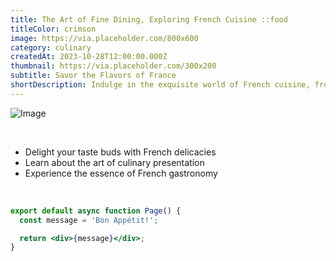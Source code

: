 ```yaml
---
title: The Art of Fine Dining, Exploring French Cuisine ::food
titleColor: crimson
image: https://via.placeholder.com/800x600
category: culinary
createdAt: 2023-10-28T12:00:00.000Z
thumbnail: https://via.placeholder.com/300x200
subtitle: Savor the Flavors of France
shortDescription: Indulge in the exquisite world of French cuisine, from escargot to crème brûlée.
---
```



<Image
  src='https://via.placeholder.com/800x600'
  alt='Image'
  priority
  width={800}
  height={600}
/>

<br />

- Delight your taste buds with French delicacies
- Learn about the art of culinary presentation
- Experience the essence of French gastronomy

<br />

```jsx title="app/page.tsx"
export default async function Page() {
  const message = 'Bon Appétit!';

  return <div>{message}</div>;
}
```
